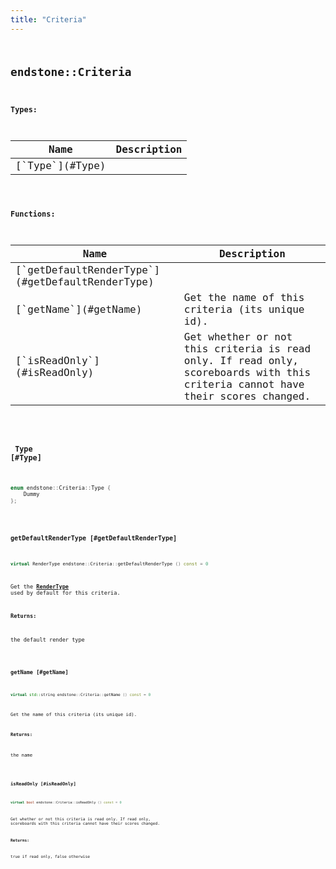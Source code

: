 ```yaml
---
title: "Criteria"
---
```


## <code className="doc-symbol doc-symbol-class"/> endstone::Criteria







**Types:**

<table>
<thead>
   <tr>
      <th>Name</th>
      <th>Description</th>
   </tr>
</thead>
<tbody>
<tr key="classendstone_1_1_criteria_1a31b8a6a25a4c37fa964fc34563a882d1">
    <td>[`Type`](#Type)</td>
    <td></td>
</tr>
</tbody>
</table>









**Functions:**

<table>
<thead>
   <tr>
      <th>Name</th>
      <th>Description</th>
   </tr>
</thead>
<tbody>
<tr key="classendstone_1_1_criteria_1a62d2a81d1b34cb0c271bdf470b0064de">
    <td>[`getDefaultRenderType`](#getDefaultRenderType)</td>
    <td></td>
</tr>
<tr key="classendstone_1_1_criteria_1a0b64daff057e51e6c0ad4ca8ff404d21">
    <td>[`getName`](#getName)</td>
    <td>Get the name of this criteria (its unique id).</td>
</tr>
<tr key="classendstone_1_1_criteria_1a41b262cc7d4029a58773d1fa1e5c0eab">
    <td>[`isReadOnly`](#isReadOnly)</td>
    <td>Get whether or not this criteria is read only. If read only, scoreboards with this criteria cannot have their scores changed.</td>
</tr>
</tbody>
</table>

### <code className="doc-symbol doc-symbol-enum"/> Type [#Type]

```cpp
enum endstone::Criteria::Type {
    Dummy
};
```
### <code className="doc-symbol doc-symbol-function"/> getDefaultRenderType [#getDefaultRenderType]

```cpp
virtual RenderType endstone::Criteria::getDefaultRenderType () const = 0
```


Get the [**RenderType**](namespaceendstone.md#enum-rendertype) used by default for this criteria.




**Returns:**

the default render type 





        
### <code className="doc-symbol doc-symbol-function"/> getName [#getName]

```cpp
virtual std::string endstone::Criteria::getName () const = 0
```

Get the name of this criteria (its unique id).





**Returns:**

the name 





        
### <code className="doc-symbol doc-symbol-function"/> isReadOnly [#isReadOnly]

```cpp
virtual bool endstone::Criteria::isReadOnly () const = 0
```

Get whether or not this criteria is read only. If read only, scoreboards with this criteria cannot have their scores changed.





**Returns:**

true if read only, false otherwise 





        
